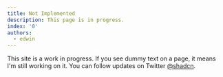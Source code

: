 ```yaml
---
title: Not Implemented
description: This page is in progress.
index: '0'
authors:
  - edwin
---
```


<Callout>

This site is a work in progress. If you see dummy text on a page, it means I'm still working on it. You can follow updates on Twitter [@shadcn](https://twitter.com/shadcn).

</Callout>
